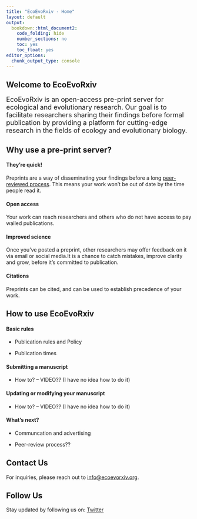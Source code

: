 ```yaml
---
title: "EcoEvoRxiv - Home"
layout: default
output: 
  bookdown::html_document2:
    code_folding: hide
    number_sections: no
    toc: yes
    toc_float: yes
editor_options: 
  chunk_output_type: console
---
```


## Welcome to EcoEvoRxiv

<summary style=font-size:18px> EcoEvoRxiv is an open-access pre-print server for ecological and evolutionary research. Our goal is to facilitate researchers sharing their findings before formal publication by providing a platform for cutting-edge research in the fields of ecology and evolutionary biology. </summary>    

## Why use a pre-print server?

#### They’re quick!
  <summary style=font-size:14px> Preprints are a way of disseminating your findings before a long [peer-reviewed process](https://www.nature.com/articles/530148a). This means your work won’t be out of date by the time people read it. </summary>
  
#### Open access
  <summary style=font-size:14px> Your work can reach researchers and others who do not have access to pay walled publications. </summary>   

#### Improved science
  <summary style=font-size:14px> Once you’ve posted a preprint, other researchers may offer feedback on it via email or social media.It is a chance to catch mistakes, improve clarity and grow, before it’s committed to publication. </summary>  

#### Citations 
  <summary style=font-size:14px> Preprints can be cited, and can be used to establish precedence of your work. </summary>  


## How to use EcoEvoRxiv

#### Basic rules
- Publication rules and Policy

- Publication times


#### Submitting a manuscript
- How to? -- VIDEO?? (I have no idea how to do it)


#### Updating or modifying your manuscript
- How to? -- VIDEO?? (I have no idea how to do it)


#### What's next?
- Communcation and advertising

- Peer-review process??


## Contact Us

For inquiries, please reach out to [info@ecoevorxiv.org](mailto:info@ecoevorxiv.org).

## Follow Us

Stay updated by following us on:
[Twitter](https://twitter.com/EcoEvoRxiv)
